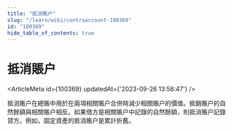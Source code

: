 ```yaml
---
title: "抵消賬户"
slug: "/learn/wiki/contraaccount-100369"
id: "100369"
hide_table_of_contents: true
---
```



# 抵消賬户

<ArticleMeta id={100369} updatedAt={'2023-09-26 13:58:47'} />
<div className='border-solid border-b border-t-0 my-4 border-[var(--ifm-color-gray-300)]' />

抵消賬户在總賬中用於在兩項相關賬户合併時減少相關賬户的價值。抵銷賬户的自然餘額與相關賬户相反。如果借方是相關賬户中記錄的自然餘額，則抵消賬户記錄貸方。例如，固定資產的抵消賬户是累計折舊。

